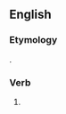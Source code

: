==English==

===Etymology===
{{suffix|deserve|est|lang=en}}.

===Verb===
{{head|en|verb form}}

# {{en-archaic second-person singular of|deserve|lang=en}}